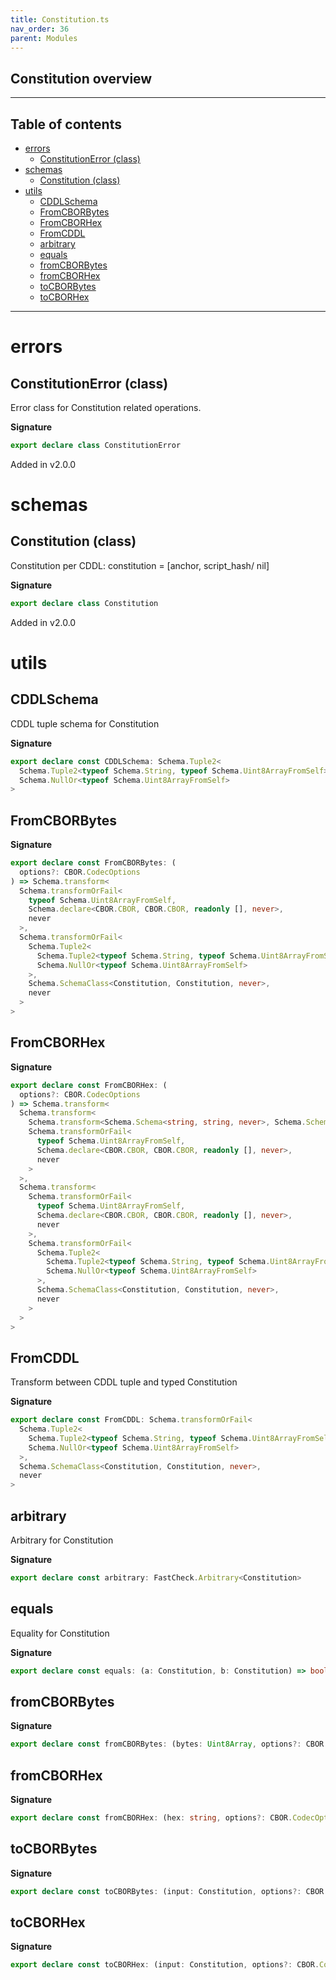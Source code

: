 ```yaml
---
title: Constitution.ts
nav_order: 36
parent: Modules
---
```


## Constitution overview

---

<h2 className="text-delta">Table of contents</h2>

- [errors](#errors)
  - [ConstitutionError (class)](#constitutionerror-class)
- [schemas](#schemas)
  - [Constitution (class)](#constitution-class)
- [utils](#utils)
  - [CDDLSchema](#cddlschema)
  - [FromCBORBytes](#fromcborbytes)
  - [FromCBORHex](#fromcborhex)
  - [FromCDDL](#fromcddl)
  - [arbitrary](#arbitrary)
  - [equals](#equals)
  - [fromCBORBytes](#fromcborbytes-1)
  - [fromCBORHex](#fromcborhex-1)
  - [toCBORBytes](#tocborbytes)
  - [toCBORHex](#tocborhex)

---

# errors

## ConstitutionError (class)

Error class for Constitution related operations.

**Signature**

```ts
export declare class ConstitutionError
```

Added in v2.0.0

# schemas

## Constitution (class)

Constitution per CDDL:
constitution = [anchor, script_hash/ nil]

**Signature**

```ts
export declare class Constitution
```

Added in v2.0.0

# utils

## CDDLSchema

CDDL tuple schema for Constitution

**Signature**

```ts
export declare const CDDLSchema: Schema.Tuple2<
  Schema.Tuple2<typeof Schema.String, typeof Schema.Uint8ArrayFromSelf>,
  Schema.NullOr<typeof Schema.Uint8ArrayFromSelf>
>
```

## FromCBORBytes

**Signature**

```ts
export declare const FromCBORBytes: (
  options?: CBOR.CodecOptions
) => Schema.transform<
  Schema.transformOrFail<
    typeof Schema.Uint8ArrayFromSelf,
    Schema.declare<CBOR.CBOR, CBOR.CBOR, readonly [], never>,
    never
  >,
  Schema.transformOrFail<
    Schema.Tuple2<
      Schema.Tuple2<typeof Schema.String, typeof Schema.Uint8ArrayFromSelf>,
      Schema.NullOr<typeof Schema.Uint8ArrayFromSelf>
    >,
    Schema.SchemaClass<Constitution, Constitution, never>,
    never
  >
>
```

## FromCBORHex

**Signature**

```ts
export declare const FromCBORHex: (
  options?: CBOR.CodecOptions
) => Schema.transform<
  Schema.transform<
    Schema.transform<Schema.Schema<string, string, never>, Schema.Schema<Uint8Array, Uint8Array, never>>,
    Schema.transformOrFail<
      typeof Schema.Uint8ArrayFromSelf,
      Schema.declare<CBOR.CBOR, CBOR.CBOR, readonly [], never>,
      never
    >
  >,
  Schema.transform<
    Schema.transformOrFail<
      typeof Schema.Uint8ArrayFromSelf,
      Schema.declare<CBOR.CBOR, CBOR.CBOR, readonly [], never>,
      never
    >,
    Schema.transformOrFail<
      Schema.Tuple2<
        Schema.Tuple2<typeof Schema.String, typeof Schema.Uint8ArrayFromSelf>,
        Schema.NullOr<typeof Schema.Uint8ArrayFromSelf>
      >,
      Schema.SchemaClass<Constitution, Constitution, never>,
      never
    >
  >
>
```

## FromCDDL

Transform between CDDL tuple and typed Constitution

**Signature**

```ts
export declare const FromCDDL: Schema.transformOrFail<
  Schema.Tuple2<
    Schema.Tuple2<typeof Schema.String, typeof Schema.Uint8ArrayFromSelf>,
    Schema.NullOr<typeof Schema.Uint8ArrayFromSelf>
  >,
  Schema.SchemaClass<Constitution, Constitution, never>,
  never
>
```

## arbitrary

Arbitrary for Constitution

**Signature**

```ts
export declare const arbitrary: FastCheck.Arbitrary<Constitution>
```

## equals

Equality for Constitution

**Signature**

```ts
export declare const equals: (a: Constitution, b: Constitution) => boolean
```

## fromCBORBytes

**Signature**

```ts
export declare const fromCBORBytes: (bytes: Uint8Array, options?: CBOR.CodecOptions) => Constitution
```

## fromCBORHex

**Signature**

```ts
export declare const fromCBORHex: (hex: string, options?: CBOR.CodecOptions) => Constitution
```

## toCBORBytes

**Signature**

```ts
export declare const toCBORBytes: (input: Constitution, options?: CBOR.CodecOptions) => Uint8Array
```

## toCBORHex

**Signature**

```ts
export declare const toCBORHex: (input: Constitution, options?: CBOR.CodecOptions) => string
```
